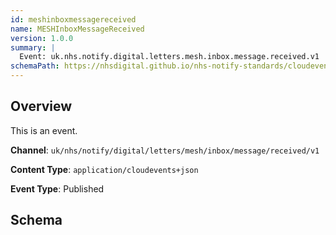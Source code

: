 ```yaml
---
id: meshinboxmessagereceived
name: MESHInboxMessageReceived
version: 1.0.0
summary: |
  Event: uk.nhs.notify.digital.letters.mesh.inbox.message.received.v1
schemaPath: https://nhsdigital.github.io/nhs-notify-standards/cloudevents/nhs-notify-example-event.schema.json
---
```


## Overview

This is an event.

**Channel**: `uk/nhs/notify/digital/letters/mesh/inbox/message/received/v1`

**Content Type**: `application/cloudevents+json`

**Event Type**: Published

## Schema
